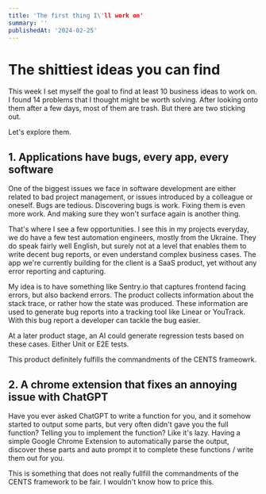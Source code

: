 ```yaml
---
title: 'The first thing I\'ll work on'
summary: ''
publishedAt: '2024-02-25'
---
```


# The shittiest ideas you can find

This week I set myself the goal to find at least 10 business ideas to work on.
I found 14 problems that I thought might be worth solving. After looking onto them
after a few days, most of them are trash. But there are two sticking out.

Let's explore them.

## 1. Applications have bugs, every app, every software 

One of the biggest issues we face in software development are either related to bad
project management, or issues introduced by a colleague or oneself. Bugs are tedious. 
Discovering bugs is work. Fixing them is even more work. And making sure they won't surface 
again is another thing.

That's where I see a few opportunities. I see this in my projects everyday, we do have a few
test automation engineers, mostly from the Ukraine. They do speak fairly well English, 
but surely not at a level that enables them to write decent bug reports, or even understand
complex business cases. The app we're currently building for the client is a SaaS product,
yet without any error reporting and capturing.

My idea is to have something like Sentry.io that captures frontend facing errors, but also backend 
errors. The product collects information about the stack trace, or rather how the state was produced.
These information are used to generate bug reports into a tracking tool like Linear or YouTrack.
With this bug report a developer can tackle the bug easier.

At a later product stage, an AI could generate regression tests based on these cases. Either Unit or E2E tests.

This product definitely fulfills the commandments of the CENTS frameowrk.

## 2. A chrome extension that fixes an annoying issue with ChatGPT

Have you ever asked ChatGPT to write a function for you, and it somehow started to output some parts, but
very often didn't gave you the full function? Telling you to implement the function? Like it's lazy.
Having a simple Google Chrome Extension to automatically parse the output, discover these parts and auto prompt
it to complete these functions / write them out for you.

This is something that does not really fullfill the commandments of the CENTS framework to be fair. 
I wouldn't know how to price this.
